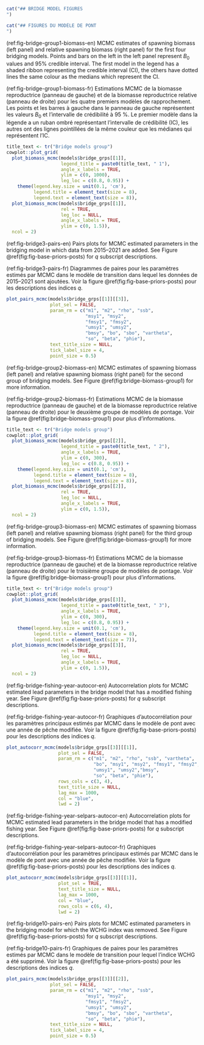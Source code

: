 ```r
cat("## BRIDGE MODEL FIGURES
")
```

```r
cat("## FIGURES DU MODÈLE DE PONT
")
```

(ref:fig-bridge-group1-biomass-en) MCMC estimates of spawning biomass (left panel) and relative spawning biomass (right panel) for the first four bridging models. Points and bars on the left in the left panel represent $B_0$ values and 95% credible interval. The first model in the legend has a shaded ribbon representing the credible interval (CI), the others have dotted lines the same colour as the medians which represent the CI.

(ref:fig-bridge-group1-biomass-fr) Estimations MCMC de la biomasse reproductrice (panneau de gauche) et de la biomasse reproductrice relative (panneau de droite) pour les quatre premiers modèles de rapprochement. Les points et les barres à gauche dans le panneau de gauche représentent les valeurs $B_0$ et l'intervalle de crédibilité à 95 %. Le premier modèle dans la légende a un ruban ombré représentant l'intervalle de crédibilité (IC), les autres ont des lignes pointillées de la même couleur que les médianes qui représentent l'IC.

```r

title_text <- tr("Bridge models group")
cowplot::plot_grid(
  plot_biomass_mcmc(models$bridge_grps[[1]],
                    legend_title = paste0(title_text, " 1"),
                    angle_x_labels = TRUE,
                    ylim = c(0, 1000),
                    leg_loc = c(0.8, 0.95)) +
    theme(legend.key.size = unit(0.1, 'cm'),
          legend.title = element_text(size = 8),
          legend.text = element_text(size = 8)),
  plot_biomass_mcmc(models$bridge_grps[[1]],
                    rel = TRUE,
                    leg_loc = NULL,
                    angle_x_labels = TRUE,
                    ylim = c(0, 1.5)),
  ncol = 2)

```

(ref:fig-bridge3-pairs-en) Pairs plots for MCMC estimated parameters in the bridging model in which data from 2015--2021 are added. See Figure \@ref(fig:fig-base-priors-posts) for $q$ subscript descriptions.

(ref:fig-bridge3-pairs-fr) Diagrammes de paires pour les paramètres estimés par MCMC dans le modèle de transition dans lequel les données de 2015--2021 sont ajoutées. Voir la figure \@ref(fig:fig-base-priors-posts) pour les descriptions des indices $q$.

```r
plot_pairs_mcmc(models$bridge_grps[[1]][[3]],
                plot_sel = FALSE,
                param_rm = c("m1", "m2", "rho", "ssb",
                             "msy1", "msy2",
                             "fmsy1", "fmsy2",
                             "umsy1", "umsy2",
                             "bmsy", "bo", "sbo", "vartheta",
                             "so", "beta", "phie"),
                text_title_size = NULL,
                tick_label_size = 4,
                point_size = 0.5)
```

(ref:fig-bridge-group2-biomass-en) MCMC estimates of spawning biomass (left panel) and relative spawning biomass (right panel) for the second group of bridging models. See Figure \@ref(fig:bridge-biomass-group1) for more information.

(ref:fig-bridge-group2-biomass-fr) Estimations MCMC de la biomasse reproductrice (panneau de gauche) et de la biomasse reproductrice relative (panneau de droite) pour le deuxième groupe de modèles de pontage. Voir la figure \@ref(fig:bridge-biomass-group1) pour plus d'informations.

```r

title_text <- tr("Bridge models group")
cowplot::plot_grid(
  plot_biomass_mcmc(models$bridge_grps[[2]],
                    legend_title = paste0(title_text, " 2"),
                    angle_x_labels = TRUE,
                    ylim = c(0, 300),
                    leg_loc = c(0.8, 0.95)) +
    theme(legend.key.size = unit(0.1, 'cm'),
          legend.title = element_text(size = 8),
          legend.text = element_text(size = 8)),
  plot_biomass_mcmc(models$bridge_grps[[2]],
                    rel = TRUE,
                    leg_loc = NULL,
                    angle_x_labels = TRUE,
                    ylim = c(0, 1.5)),
  ncol = 2)

```

<!-- (ref:fig-bridge-group1-index-en) MCMC fits to the indices of abundance for the first group of bridging models. -->

<!-- (ref:fig-bridge-group1-index-fr) French caption here -->

<!-- ```{r bridge-index-group1, fig.cap = ifelse(fr(), "(ref:fig-bridge-group1-index-fr)", "(ref:fig-bridge-group1-index-en)"), out.width = "100%"} -->
<!-- plot_index_mcmc(models$bridge_grps[[1]], -->
<!--                 type = "fits", -->
<!--                 surv_index = survey_index, -->
<!--                 leg_loc = "facet", -->
<!--                 text_title_size = NULL) -->
<!-- ``` -->

(ref:fig-bridge-group3-biomass-en) MCMC estimates of spawning biomass (left panel) and relative spawning biomass (right panel) for the third group of bridging models. See Figure \@ref(fig:bridge-biomass-group1) for more information.

(ref:fig-bridge-group3-biomass-fr) Estimations MCMC de la biomasse reproductrice (panneau de gauche) et de la biomasse reproductrice relative (panneau de droite) pour le troisième groupe de modèles de pontage. Voir la figure \@ref(fig:bridge-biomass-group1) pour plus d'informations.

```r

title_text <- tr("Bridge models group")
cowplot::plot_grid(
  plot_biomass_mcmc(models$bridge_grps[[3]],
                    legend_title = paste0(title_text, " 3"),
                    angle_x_labels = TRUE,
                    ylim = c(0, 300),
                    leg_loc = c(0.8, 0.95)) +
    theme(legend.key.size = unit(0.1, 'cm'),
          legend.title = element_text(size = 8),
          legend.text = element_text(size = 7)),
  plot_biomass_mcmc(models$bridge_grps[[3]],
                    rel = TRUE,
                    leg_loc = NULL,
                    angle_x_labels = TRUE,
                    ylim = c(0, 1.5)),
  ncol = 2)

```

(ref:fig-bridge-fishing-year-autocor-en) Autocorrelation plots for MCMC estimated lead parameters in the bridge model that has a modified fishing year. See Figure \@ref(fig:fig-base-priors-posts) for $q$ subscript descriptions.

(ref:fig-bridge-fishing-year-autocor-fr) Graphiques d'autocorrélation pour les paramètres principaux estimés par MCMC dans le modèle de pont avec une année de pêche modifiée. Voir la figure \@ref(fig:fig-base-priors-posts) pour les descriptions des indices $q$.

```r
plot_autocorr_mcmc(models$bridge_grps[[3]][[1]],
                   plot_sel = FALSE,
                   param_rm = c("m1", "m2", "rho", "ssb", "vartheta",
                                "bo", "msy1", "msy2", "fmsy1", "fmsy2",
                                "umsy1", "umsy2","bmsy",
                                "so", "beta", "phie"),
                   rows_cols = c(3, 4),
                   text_title_size = NULL,
                   lag_max = 1000,
                   col = "blue",
                   lwd = 2)
```

(ref:fig-bridge-fishing-year-selpars-autocor-en) Autocorrelation plots for MCMC estimated lead parameters in the bridge model that has a modified fishing year. See Figure \@ref(fig:fig-base-priors-posts) for $q$ subscript descriptions.

(ref:fig-bridge-fishing-year-selpars-autocor-fr) Graphiques d'autocorrélation pour les paramètres principaux estimés par MCMC dans le modèle de pont avec une année de pêche modifiée. Voir la figure \@ref(fig:fig-base-priors-posts) pour les descriptions des indices $q$.

```r
plot_autocorr_mcmc(models$bridge_grps[[3]][[1]],
                   plot_sel = TRUE,
                   text_title_size = NULL,
                   lag_max = 1000,
                   col = "blue",
                   rows_cols = c(6, 4),
                   lwd = 2)
```

(ref:fig-bridge10-pairs-en) Pairs plots for MCMC estimated parameters in the bridging model for which the WCHG index was removed. See Figure \@ref(fig:fig-base-priors-posts) for $q$ subscript descriptions.

(ref:fig-bridge10-pairs-fr) Graphiques de paires pour les paramètres estimés par MCMC dans le modèle de transition pour lequel l'indice WCHG a été supprimé. Voir la figure \@ref(fig:fig-base-priors-posts) pour les descriptions des indices $q$.

```r
plot_pairs_mcmc(models$bridge_grps[[3]][[2]],
                plot_sel = FALSE,
                param_rm = c("m1", "m2", "rho", "ssb",
                             "msy1", "msy2",
                             "fmsy1", "fmsy2",
                             "umsy1", "umsy2",
                             "bmsy", "bo", "sbo", "vartheta",
                             "so", "beta", "phie"),
                text_title_size = NULL,
                tick_label_size = 4,
                point_size = 0.5)
```

<!-- (ref:fig-bridge-index-resids) Log standardized residuals for the indices used in the first four bridge models. -->

<!-- ```{r bridge-index-resids-qcs, fig.cap = "(ref:fig-bridge-index-resid-qcs)", fig.pos = "H"} -->
<!-- legend <- cowplot::get_legend(plot_index_mcmc(models$bridge_grps[[1]], -->
<!--                                               type = "resids", -->
<!--                                               gear = 1, -->
<!--                                               surv_index = survey_index)) -->
<!-- p <- cowplot::plot_grid( -->
<!--   plot_index_mcmc(models$bridge_grps[[1]], -->
<!--                   type = "resids", -->
<!--                   gear = 1, -->
<!--                   surv_index = survey_index, -->
<!--                   leg_loc = NULL), -->
<!--   plot_index_mcmc(models$bridge_grps[[1]], -->
<!--                   type = "resids", -->
<!--                   gear = 2, -->
<!--                   surv_index = survey_index, -->
<!--                   leg_loc = NULL), -->
<!--   plot_index_mcmc(models$bridge_grps[[1]], -->
<!--                   type = "resids", -->
<!--                   gear = 3, -->
<!--                   surv_index = survey_index, -->
<!--                   leg_loc = NULL), -->
<!--   plot_index_mcmc(models$bridge_grps[[1]], -->
<!--                   type = "resids", -->
<!--                   gear = 4, -->
<!--                   surv_index = survey_index, -->
<!--                   leg_loc = NULL), -->
<!--   plot_index_mcmc(models$bridge_grps[[1]], -->
<!--                   type = "resids", -->
<!--                   gear = 5, -->
<!--                   surv_index = survey_index, -->
<!--                   leg_loc = NULL)) -->
<!--   # Place legend in empty grid cell -->
<!--   p + cowplot::draw_grob(legend, 2/3, -1/6, 1/3, 0.5) -->
<!-- ``` -->

\clearpage
